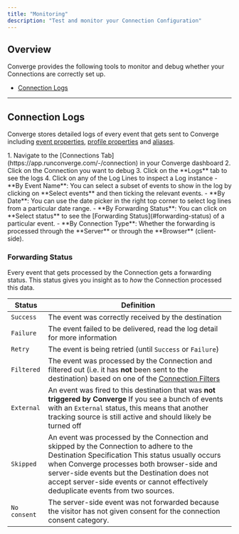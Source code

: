 ```yaml
---
title: "Monitoring"
description: "Test and monitor your Connection Configuration"
---
```


## Overview

Converge provides the following tools to monitor and debug whether your Connections are correctly set up.
- [Connection Logs](#connection-logs)

---

## Connection Logs

Converge stores detailed logs of every event that gets sent to Converge including [event properties](/sources/converge-spec), [profile properties](/sources/source-concepts#profile-properties) and [aliases](/sources/source-concepts#aliases).

<AccordionGroup>
<Accordion icon="location-dot" title="Where to find Connection Logs">
1. Navigate to the [Connections Tab](https://app.runconverge.com/-/connection) in your Converge dashboard
2. Click on the Connection you want to debug
3. Click on the **Logs** tab to see the logs
4. Click on any of the Log Lines to inspect a Log instance
</Accordion>

<Accordion icon="filter" title="Filter through the logs">
- **By Event Name**: You can select a subset of events to show in the log by clicking on **Select events** and then ticking the relevant events.
- **By Date**: You can use the date picker in the right top corner to select log lines from a particular date range.
- **By Forwarding Status**: You can click on **Select status** to see the [Forwarding Status](#forwarding-status) of a particular event.
- **By Connection Type**: Whether the forwarding is processed through the **Server** or through the **Browser** (client-side).
</Accordion>

</AccordionGroup>

### Forwarding Status

Every event that gets processed by the Connection gets a forwarding status. 
This status gives you insight as to _how_ the Connection processed this data. 

| Status       | Definition                                                                                                                                                                                                                                                                                                                                       |
| ------------ | ------------------------------------------------------------------------------------------------------------------------------------------------------------------------------------------------------------------------------------------------------------------------------------------------------------------------------------------------ |
| `Success`    | The event was correctly received by the destination                                                                                                                                                                                                                                                                                              |
| `Failure`    | The event failed to be delivered, read the log detail for more information                                                                                                                                                                                                                                                                       |
| `Retry`      | The event is being retried (until `Success` or `Failure`)                                                                                                                                                                                                                                                                                        |
| `Filtered`   | The event was processed by the Connection and filtered out (i.e. it has **not** been sent to the destination) based on one of the [Connection Filters](/connections/filters)                                                                                                                                                                     |
| `External`   | An event was fired to this destination that was **not triggered by Converge**  <Note> If you see a bunch of events with an `External` status, this means that another tracking source is still active and should likely be turned off </Note>                                                                                                    |
| `Skipped`    | An event was processed by the Connection and skipped by the Connection to adhere to the Destination Specification <Info> This status usually occurs when Converge processes both browser-side and server-side events but the Destination does not accept server-side events or cannot effectively deduplicate events from two sources.   </Info> |
| `No consent` | The server-side event was not forwarded because the visitor has not given consent for the connection consent category.                                                                                                                                                                                                                                           |
